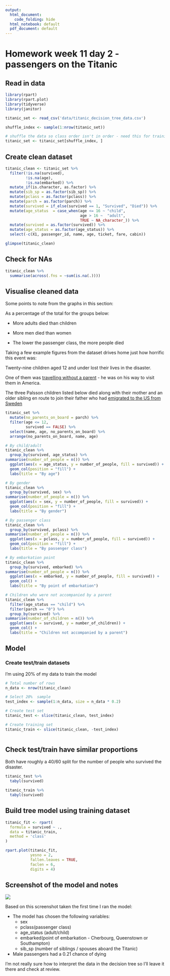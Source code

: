 ```yaml
---
output:
  html_document:
    code_folding: hide
  html_notebook: default
  pdf_document: default
---
```


# Homework week 11 day 2 - passengers on the Titanic

## Read in data
```r
library(rpart)
library(rpart.plot)
library(tidyverse)
library(janitor)

titanic_set <- read_csv('data/titanic_decision_tree_data.csv')

shuffle_index <- sample(1:nrow(titanic_set))

# shuffle the data so class order isn't in order - need this for training/testing split later on 
titanic_set <- titanic_set[shuffle_index, ]
```

## Create clean dataset
```r
titanic_clean <- titanic_set %>%
  filter(!is.na(survived),
         !is.na(age),
         !is.na(embarked)) %>% 
  mutate_if(is.character, as.factor) %>% 
  mutate(sib_sp = as.factor(sib_sp)) %>% 
  mutate(pclass = as.factor(pclass)) %>% 
  mutate(parch = as.factor(parch)) %>% 
  mutate(survived = if_else(survived == 1, "Survived", "Died")) %>% 
  mutate(age_status  = case_when(age <= 16 ~ "child",
                                 age > 16 ~  "adult",
                                 TRUE ~ NA_character_)) %>% 
  mutate(survived = as.factor(survived)) %>% 
  mutate(age_status = as.factor(age_status)) %>% 
  select(-c(X1, passenger_id, name, age, ticket, fare, cabin)) 

glimpse(titanic_clean)
```

## Check for NAs
```r
titanic_clean %>% 
  summarise(across(.fns = ~sum(is.na(.))))
```
## Visualise cleaned data

Some points to note from the graphs in this section:

As a percentage of the total for the groups below:

  * More adults died than children
  
  * More men died than women
  
  * The lower the passenger class, the more people died

Taking a few example figures from the dataset drives home just how horrific this event was: 

Twenty-nine children aged 12 and under lost their lives in the disaster.

One of them was [travelling without a parent](https://www.geni.com/people/Houssein-Mohamed-Hassan-Albimona/6000000015912251772) - he was on his way to visit them in America. 

The three Palsson children listed below died along with their mother and an older sibling en route to join their father who had [emigrated to the US from Sweden](https://www.encyclopedia-titanica.org/titanic-victim/alma-cornelia-palsson.html)

 

```r
titanic_set %>% 
  mutate(no_parents_on_board = parch) %>% 
  filter(age <= 12,
         survived == FALSE) %>% 
  select(name, age, no_parents_on_board) %>% 
  arrange(no_parents_on_board, name, age)
```


  
```r


# By child/adult
titanic_clean %>% 
  group_by(survived, age_status) %>% 
summarise(number_of_people = n()) %>% 
  ggplot(aes(x = age_status, y = number_of_people, fill = survived)) +
  geom_col(position = "fill") +
  labs(title = "By age")


```

```r
# By gender
titanic_clean %>% 
  group_by(survived, sex) %>% 
summarise(number_of_people = n()) %>% 
  ggplot(aes(x = sex, y = number_of_people, fill = survived)) + 
  geom_col(position = "fill") +
  labs(title = "By gender")


```

```r
# By passenger class
titanic_clean %>% 
  group_by(survived, pclass) %>% 
summarise(number_of_people = n()) %>% 
  ggplot(aes(x = pclass, y = number_of_people, fill = survived)) + 
  geom_col(position = "fill") +
  labs(title = "By passenger class")


```

```r
# By embarkation point
titanic_clean %>% 
  group_by(survived, embarked) %>% 
summarise(number_of_people = n()) %>% 
  ggplot(aes(x = embarked, y = number_of_people, fill = survived)) + 
  geom_col() +
  labs(title = "By point of embarkation")


```

```r
# Children who were not accompanied by a parent
titanic_clean %>% 
  filter(age_status == "child") %>%
  filter(parch == "0") %>% 
  group_by(survived) %>% 
summarise(number_of_children = n()) %>% 
  ggplot(aes(x = survived, y = number_of_children)) + 
  geom_col() +
  labs(title = "Children not accompanied by a parent")


```

## Model


### Create test/train datasets
I'm using 20% of my data to train the model
```r
# Total number of rows
n_data <- nrow(titanic_clean)

# Select 20%  sample
test_index <- sample(1:n_data, size = n_data * 0.2)

# Create test set
titanic_test <- slice(titanic_clean, test_index)

# Create training set
titanic_train <- slice(titanic_clean, -test_index)



```

## Check test/train have similar proportions
Both have roughly a 40/60 split for the number of people who survived the disaster. 
```r
titanic_test %>% 
  tabyl(survived)
```

```r
titanic_train %>% 
  tabyl(survived)
```

## Build tree model using training dataset

```r
titanic_fit <- rpart(
  formula = survived ~ ., 
  data = titanic_train, 
  method = 'class'
)

rpart.plot(titanic_fit, 
           yesno = 2, 
           fallen.leaves = TRUE, 
           faclen = 6, 
           digits = 4)
```

## Screenshot of the model and notes
<img src = "images/decision_tree.png">

Based on this screenshot taken the first time I ran the model:

* The model has chosen the following variables:
  * sex
  * pclass(passenger class)
  * age_status (adult/child)
  * embarked(point of embarkation - Cherbourg, Queenstown or Southampton)
  * sib_sp (number of siblings / spouses aboard the Titanic)
  
* Male passengers had a 0.21 chance of dying

I'm not really sure how to interpret the data in the decision tree so I'll leave it there and check at review.
